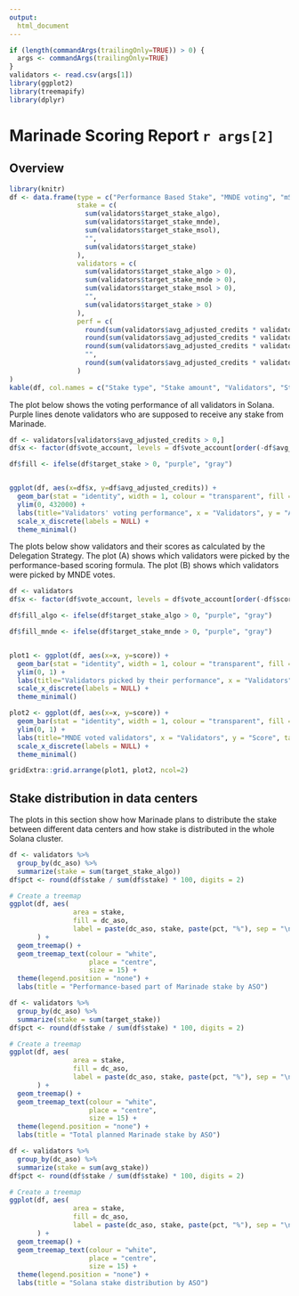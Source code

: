 ```yaml
---
output:
  html_document
---
```

```r
if (length(commandArgs(trailingOnly=TRUE)) > 0) {
  args <- commandArgs(trailingOnly=TRUE)
}
validators <- read.csv(args[1])
library(ggplot2)
library(treemapify)
library(dplyr)
```
# Marinade Scoring Report `r args[2]`
## Overview
```r
library(knitr)
df <- data.frame(type = c("Performance Based Stake", "MNDE voting", "mSOL directing", "", "**Total Stake**"),
                 stake = c(
                   sum(validators$target_stake_algo),
                   sum(validators$target_stake_mnde),
                   sum(validators$target_stake_msol),
                   "",
                   sum(validators$target_stake)
                 ),
                 validators = c(
                   sum(validators$target_stake_algo > 0),
                   sum(validators$target_stake_mnde > 0),
                   sum(validators$target_stake_msol > 0),
                   "",
                   sum(validators$target_stake > 0)
                 ),
                 perf = c(
                   round(sum(validators$avg_adjusted_credits * validators$target_stake_algo) / sum(validators$target_stake_algo)),
                   round(sum(validators$avg_adjusted_credits * validators$target_stake_mnde) / sum(validators$target_stake_mnde)),
                   round(sum(validators$avg_adjusted_credits * validators$target_stake_msol) / sum(validators$target_stake_msol)),
                   "",
                   round(sum(validators$avg_adjusted_credits * validators$target_stake) / sum(validators$target_stake))
                 )
)
kable(df, col.names = c("Stake type", "Stake amount", "Validators", "Stake-weighted, commission-adjusted voting performance"))
```

The plot below shows the voting performance of all validators in Solana. Purple lines denote validators who are supposed to receive any stake from Marinade.

```r
df <- validators[validators$avg_adjusted_credits > 0,]
df$x <- factor(df$vote_account, levels = df$vote_account[order(-df$avg_adjusted_credits)])

df$fill <- ifelse(df$target_stake > 0, "purple", "gray")


ggplot(df, aes(x=df$x, y=df$avg_adjusted_credits)) +
  geom_bar(stat = "identity", width = 1, colour = "transparent", fill = df$fill) +
  ylim(0, 432000) +
  labs(title="Validators' voting performance", x = "Validators", y = "Average commission adjusted vote credits") +
  scale_x_discrete(labels = NULL) +
  theme_minimal()
```

The plots below show validators and their scores as calculated by the Delegation Strategy. The plot (A) shows which validators were picked by the performance-based scoring formula. The plot (B) shows which validators were picked by MNDE votes.

```r
df <- validators
df$x <- factor(df$vote_account, levels = df$vote_account[order(-df$score)])

df$fill_algo <- ifelse(df$target_stake_algo > 0, "purple", "gray")

df$fill_mnde <- ifelse(df$target_stake_mnde > 0, "purple", "gray")


plot1 <- ggplot(df, aes(x=x, y=score)) +
  geom_bar(stat = "identity", width = 1, colour = "transparent", fill = df$fill_algo) +
  ylim(0, 1) +
  labs(title="Validators picked by their performance", x = "Validators", y = "Score", tag = "A") +
  scale_x_discrete(labels = NULL) +
  theme_minimal()

plot2 <- ggplot(df, aes(x=x, y=score)) +
  geom_bar(stat = "identity", width = 1, colour = "transparent", fill = df$fill_mnde) +
  ylim(0, 1) +
  labs(title="MNDE voted validators", x = "Validators", y = "Score", tag = "B") +
  scale_x_discrete(labels = NULL) +
  theme_minimal()

gridExtra::grid.arrange(plot1, plot2, ncol=2)
```

## Stake distribution in data centers
The plots in this section show how Marinade plans to distribute the stake between different data centers and how stake is distributed in the whole Solana cluster.

```r
df <- validators %>% 
  group_by(dc_aso) %>% 
  summarize(stake = sum(target_stake_algo))
df$pct <- round(df$stake / sum(df$stake) * 100, digits = 2)

# Create a treemap
ggplot(df, aes(
                area = stake,
                fill = dc_aso,
                label = paste(dc_aso, stake, paste(pct, "%"), sep = "\n"))
       ) +
  geom_treemap() +
  geom_treemap_text(colour = "white",
                    place = "centre",
                    size = 15) +
  theme(legend.position = "none") +
  labs(title = "Performance-based part of Marinade stake by ASO")
```


```r
df <- validators %>% 
  group_by(dc_aso) %>% 
  summarize(stake = sum(target_stake))
df$pct <- round(df$stake / sum(df$stake) * 100, digits = 2)

# Create a treemap
ggplot(df, aes(
                area = stake,
                fill = dc_aso,
                label = paste(dc_aso, stake, paste(pct, "%"), sep = "\n"))
       ) +
  geom_treemap() +
  geom_treemap_text(colour = "white",
                    place = "centre",
                    size = 15) +
  theme(legend.position = "none") +
  labs(title = "Total planned Marinade stake by ASO")
```


```r
df <- validators %>% 
  group_by(dc_aso) %>% 
  summarize(stake = sum(avg_stake))
df$pct <- round(df$stake / sum(df$stake) * 100, digits = 2)

# Create a treemap
ggplot(df, aes(
                area = stake,
                fill = dc_aso,
                label = paste(dc_aso, stake, paste(pct, "%"), sep = "\n"))
       ) +
  geom_treemap() +
  geom_treemap_text(colour = "white",
                    place = "centre",
                    size = 15) +
  theme(legend.position = "none") +
  labs(title = "Solana stake distribution by ASO")
```
